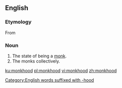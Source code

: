 ==English==

===Etymology===
From {{etyl|enm|en}} {{term|monkehode|lang=enm}}

===Noun===
{{en-noun|-}}

# The state of being a [[monk]].
# The monks collectively.

[[Category:English words suffixed with -hood]]

[[ku:monkhood]]
[[pl:monkhood]]
[[vi:monkhood]]
[[zh:monkhood]]